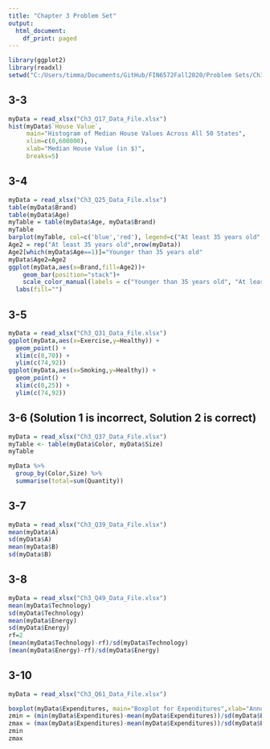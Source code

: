 ```yaml
---
title: "Chapter 3 Problem Set"
output:
  html_document:
    df_print: paged
---
```


```r
library(ggplot2)
library(readxl)
setwd("C:/Users/timma/Documents/GitHub/FIN6572Fall2020/Problem Sets/Ch3")
```

## 3-3

```r
myData = read_xlsx("Ch3_Q17_Data_File.xlsx")
hist(myData$`House Value`,
     main="Histogram of Median House Values Across All 50 States",
     xlim=c(0,600000),
     xlab="Median House Value (in $)",
     breaks=5)
```

## 3-4

```r
myData = read_xlsx("Ch3_Q25_Data_File.xlsx")
table(myData$Brand)
table(myData$Age)
myTable = table(myData$Age, myData$Brand)
myTable
barplot(myTable, col=c('blue','red'), legend=c("At least 35 years old", "Younger than 35 years old"), xlab="Brand",  ylab="Count",  ylim=c(0,250))
Age2 = rep("At least 35 years old",nrow(myData))
Age2[which(myData$Age==1)]="Younger than 35 years old"
myData$Age2=Age2
ggplot(myData,aes(x=Brand,fill=Age2))+ 
    geom_bar(position="stack")+
    scale_color_manual(labels = c("Younger than 35 years old", "At least 35 years old"))+
  labs(fill="")
```

## 3-5
```r
myData = read_xlsx("Ch3_Q31_Data_File.xlsx")
ggplot(myData,aes(x=Exercise,y=Healthy)) +
  geom_point() +
  xlim(c(0,70)) +
  ylim(c(74,92))
ggplot(myData,aes(x=Smoking,y=Healthy)) +
  geom_point() +
  xlim(c(0,25)) +
  ylim(c(74,92))
```

## 3-6 (Solution 1 is incorrect, Solution 2 is correct)
```r
myData = read_xlsx("Ch3_Q37_Data_File.xlsx")
myTable <- table(myData$Color, myData$Size)
myTable

myData %>%
  group_by(Color,Size) %>%
  summarise(total=sum(Quantity))
```

## 3-7
```r
myData = read_xlsx("Ch3_Q39_Data_File.xlsx")
mean(myData$A)
sd(myData$A)
mean(myData$B)
sd(myData$B)
```

## 3-8
```r
myData = read_xlsx("Ch3_Q49_Data_File.xlsx")
mean(myData$Technology)
sd(myData$Technology)
mean(myData$Energy)
sd(myData$Energy)
rf=2
(mean(myData$Technology)-rf)/sd(myData$Technology)
(mean(myData$Energy)-rf)/sd(myData$Energy)
```

## 3-10
```r
myData = read_xlsx("Ch3_Q61_Data_File.xlsx")

boxplot(myData$Expenditures, main="Boxplot for Expenditures",xlab="Annual Expenditures (in $)", names=c("Expenditures"), horizontal=TRUE, col="gold")
zmin = (min(myData$Expenditures)-mean(myData$Expenditures))/sd(myData$Expenditures)
zmax = (max(myData$Expenditures)-mean(myData$Expenditures))/sd(myData$Expenditures)
zmin
zmax
```